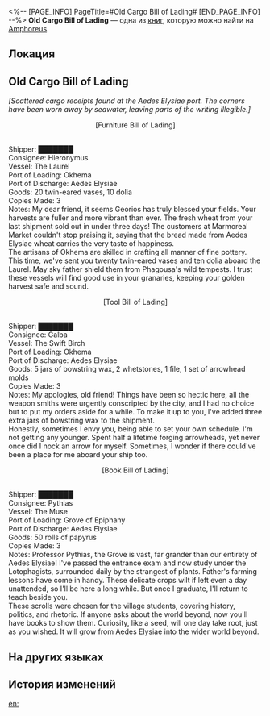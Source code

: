 <%-- [PAGE_INFO]
PageTitle=#Old Cargo Bill of Lading#
[END_PAGE_INFO] --%>
{{Дополнить}}
{{Книга Инфобокс
|id           = 570
|partIds      = 190899
|Название     = 
|Изображение  = Предмет Книга Амфореус 2.png
|Мир          = Amphoreus
|Томов        = 1
|Автор        = <!--нужно добавить-->
|Описание     = A cargo receipt discovered at the port, detailing trade between the village and the outside world.
|Том1         = {{tx}}
|Источник1    = {{tx|Отсутствует источник}}
|Персонажи    = Georios; Phagousa
|Фракции      = Okhema
}}
'''Old Cargo Bill of Lading''' — одна из [[Книги|книг]], которую можно найти на [[Amphoreus]].

==Локация==
{{Отметка карты|<!--название карты-->|<!--id отметки-->}}

==Old Cargo Bill of Lading==
''[Scattered cargo receipts found at the Aedes Elysiae port. The corners have been worn away by seawater, leaving parts of the writing illegible.]''

<div align="center">[Furniture Bill of Lading]</div><br />Shipper: ███████<br />
Consignee: Hieronymus<br />
Vessel: The Laurel<br />
Port of Loading: Okhema<br />
Port of Discharge: Aedes Elysiae<br />
Goods: 20 twin-eared vases, 10 dolia<br />
Copies Made: 3<br />
Notes: My dear friend, it seems Georios has truly blessed your fields. Your harvests are fuller and more vibrant than ever. The fresh wheat from your last shipment sold out in under three days! The customers at Marmoreal Market couldn't stop praising it, saying that the bread made from Aedes Elysiae wheat carries the very taste of happiness.<br />
The artisans of Okhema are skilled in crafting all manner of fine pottery. This time, we've sent you twenty twin-eared vases and ten dolia aboard the Laurel. May sky father shield them from Phagousa's wild tempests. I trust these vessels will find good use in your granaries, keeping your golden harvest safe and sound.

<div align="center">[Tool Bill of Lading]</div><br />Shipper: ███████<br />
Consignee: Galba<br />
Vessel: The Swift Birch<br />
Port of Loading: Okhema<br />
Port of Discharge: Aedes Elysiae<br />
Goods: 5 jars of bowstring wax, 2 whetstones, 1 file, 1 set of arrowhead molds<br />
Copies Made: 3<br />
Notes: My apologies, old friend! Things have been so hectic here, all the weapon smiths were urgently conscripted by the city, and I had no choice but to put my orders aside for a while. To make it up to you, I've added three extra jars of bowstring wax to the shipment.<br />
Honestly, sometimes I envy you, being able to set your own schedule. I'm not getting any younger. Spent half a lifetime forging arrowheads, yet never once did I nock an arrow for myself. Sometimes, I wonder if there could've been a place for me aboard your ship too.

<div align="center">[Book Bill of Lading]</div><br />Shipper: ███████<br />
Consignee: Pythias<br />
Vessel: The Muse<br />
Port of Loading: Grove of Epiphany<br />
Port of Discharge: Aedes Elysiae<br />
Goods: 50 rolls of papyrus<br />
Copies Made: 3<br />
Notes: Professor Pythias, the Grove is vast, far grander than our entirety of Aedes Elysiae! I've passed the entrance exam and now study under the Lotophagists, surrounded daily by the strangest of plants. Father's farming lessons have come in handy. These delicate crops wilt if left even a day unattended, so I'll be here a long while. But once I graduate, I'll return to teach beside you.<br />
These scrolls were chosen for the village students, covering history, politics, and rhetoric. If anyone asks about the world beyond, now you'll have books to show them. Curiosity, like a seed, will one day take root, just as you wished. It will grow from Aedes Elysiae into the wider world beyond.

==На других языках==
{{На других языках
|en   = Old Cargo Bill of Lading
|zhs  = 陈旧的货物提单
|zht  = 陳舊的貨物提單
|ja   = 古びた貨物引換証
|ko   = 오래된 운송장
|es   = Viejo conocimiento de embarque
|fr   = Bon de livraison usé
|ru   = Старая транспортная накладная
|th   = ใบตราส่งสินค้าเก่าๆ
|vi   = Vận Đơn Hàng Cũ
|de   = Alter Frachtbrief
|id   = Daftar Muatan Barang yang Usang
|pt   = Conhecimento de Carga Antigo
}}

==История изменений==
{{История изменений|3.5}}

[[en:]]
